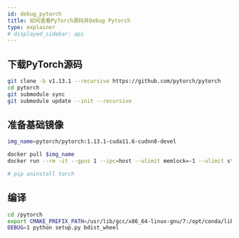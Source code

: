 ```yaml
---
id: debug_pytorch
title: 如何查看PyTorch源码并Debug Pytorch
type: explainer
# displayed_sidebar: api
---
```


## 下载PyTorch源码

```bash
git clone -b v1.13.1 --recursive https://github.com/pytorch/pytorch
cd pytorch
git submodule sync
git submodule update --init --recursive
```




## 准备基础镜像
```bash
img_name=pytorch/pytorch:1.13.1-cuda11.6-cudnn8-devel

docker pull $img_name
docker run --rm -it --gpus 1 --ipc=host --ulimit memlock=-1 --ulimit stack=67108864 -p 1111:22 -v `pwd`:/pytorch  --name="any_names"  --cap-add=SYS_PTRACE $img_name  bash

# pip uninstall torch
```
## 编译
```bash
cd /pytorch
export CMAKE_PREFIX_PATH=/usr/lib/gcc/x86_64-linux-gnu/7:/opt/conda/lib:$CMAKE_PREFIX_PATH
DEBUG=1 python setup.py bdist_wheel

```
<!-- 
## 准备基础镜像
```bash
img_name=nvcr.io/nvidia/pytorch:22.12-py3
img_name=pytorch/pytorch:1.13.1-cuda11.6-cudnn8-devel

docker pull $img_name
docker run --rm -it --gpus 1 --ipc=host --ulimit memlock=-1 --ulimit stack=67108864 -p 1111:22 -v `pwd`:/pytorch  --name="any_names"  --cap-add=SYS_PTRACE $img_name  bash

pip uninstall torch
```
## 编译
```bash
# https://github.com/pytorch/pytorch/tree/v1.13.1#install-dependencies
conda install astunparse numpy ninja pyyaml setuptools cmake cffi typing_extensions future six requests dataclasses
conda install mkl mkl-include
# CUDA only: Add LAPACK support for the GPU if needed
conda install -c pytorch magma-cuda110  # or the magma-cuda* that matches your CUDA version from https://anaconda.org/pytorch/repo
pip install -r requirements.txt

export CMAKE_PREFIX_PATH=${CONDA_PREFIX:-"$(dirname $(which conda))/../"}

apt-get update
mkdir -p /opt/conda/bin
ln -s /usr/bin/ /opt/conda/
rm -r  /opt/conda/lib/libgomp.so*
export LD_LIBRARY_PATH=$LD_LIBRARY_PATH:/opt/conda/bin/../lib

export CMAKE_PREFIX_PATH=/usr/lib/gcc/x86_64-linux-gnu/7:/opt/conda/lib:$CMAKE_PREFIX_PATH
python setup.py bdist_wheel

DEBUG=1 python setup.py bdist_wheel

```
  -->

